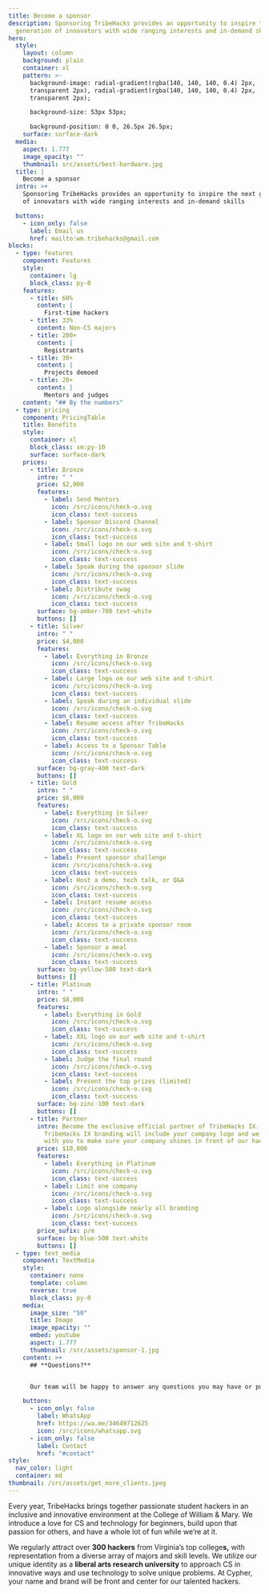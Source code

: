 ```yaml
---
title: Become a sponsor
description: Sponsoring TribeHacks provides an opportunity to inspire the next
  generation of innovators with wide ranging interests and in-demand skills.
hero:
  style:
    layout: column
    background: plain
    container: xl
    pattern: >-
      background-image: radial-gradient(rgba(140, 140, 140, 0.4) 2px,
      transparent 2px), radial-gradient(rgba(140, 140, 140, 0.4) 2px,
      transparent 2px);

      background-size: 53px 53px;

      background-position: 0 0, 26.5px 26.5px;
    surface: surface-dark
  media:
    aspect: 1.777
    image_opacity: ""
    thumbnail: src/assets/best-hardware.jpg
  title: |
    Become a sponsor
  intro: >+
    Sponsoring TribeHacks provides an opportunity to inspire the next generation
    of innovators with wide ranging interests and in-demand skills

  buttons:
    - icon_only: false
      label: Email us
      href: mailto:wm.tribehacks@gmail.com
blocks:
  - type: features
    component: Features
    style:
      container: lg
      block_class: py-0
    features:
      - title: 60%
        content: |
          First-time hackers
      - title: 33%
        content: Non-CS majors
      - title: 200+
        content: |
          Registrants
      - title: 30+
        content: |
          Projects demoed
      - title: 20+
        content: |
          Mentors and judges
    content: "## By the numbers"
  - type: pricing
    component: PricingTable
    title: Benefits
    style:
      container: xl
      block_class: sm:py-10
      surface: surface-dark
    prices:
      - title: Bronze
        intro: " "
        price: $2,000
        features:
          - label: Send Mentors
            icon: /src/icons/check-o.svg
            icon_class: text-success
          - label: Sponsor Discord Channel
            icon: /src/icons/check-o.svg
            icon_class: text-success
          - label: Small logo on our web site and t-shirt
            icon: /src/icons/check-o.svg
            icon_class: text-success
          - label: Speak during the sponsor slide
            icon: /src/icons/check-o.svg
            icon_class: text-success
          - label: Distribute swag
            icon: /src/icons/check-o.svg
            icon_class: text-success
        surface: bg-amber-700 text-white
        buttons: []
      - title: Silver
        intro: " "
        price: $4,000
        features:
          - label: Everything in Bronze
            icon: /src/icons/check-o.svg
            icon_class: text-success
          - label: Large logo on our web site and t-shirt
            icon: /src/icons/check-o.svg
            icon_class: text-success
          - label: Speak during an individual slide
            icon: /src/icons/check-o.svg
            icon_class: text-success
          - label: Resume access after TribeHacks
            icon: /src/icons/check-o.svg
            icon_class: text-success
          - label: Access to a Sponsor Table
            icon: /src/icons/check-o.svg
            icon_class: text-success
        surface: bg-gray-400 text-dark
        buttons: []
      - title: Gold
        intro: " "
        price: $6,000
        features:
          - label: Everything in Silver
            icon: /src/icons/check-o.svg
            icon_class: text-success
          - label: XL logo on our web site and t-shirt
            icon: /src/icons/check-o.svg
            icon_class: text-success
          - label: Present sponsor challenge
            icon: /src/icons/check-o.svg
            icon_class: text-success
          - label: Host a demo, tech talk, or Q&A
            icon: /src/icons/check-o.svg
            icon_class: text-success
          - label: Instant resume access
            icon: /src/icons/check-o.svg
            icon_class: text-success
          - label: Access to a private sponsor room
            icon: /src/icons/check-o.svg
            icon_class: text-success
          - label: Sponsor a meal
            icon: /src/icons/check-o.svg
            icon_class: text-success
        surface: bg-yellow-500 text-dark
        buttons: []
      - title: Platinum
        intro: " "
        price: $8,000
        features:
          - label: Everything in Gold
            icon: /src/icons/check-o.svg
            icon_class: text-success
          - label: XXL logo on our web site and t-shirt
            icon: /src/icons/check-o.svg
            icon_class: text-success
          - label: Judge the final round
            icon: /src/icons/check-o.svg
            icon_class: text-success
          - label: Present the top prizes (limited)
            icon: /src/icons/check-o.svg
            icon_class: text-success
        surface: bg-zinc-100 text-dark
        buttons: []
      - title: Partner
        intro: Become the exclusive official partner of TribeHacks IX. Nearly all
          TribeHacks IX branding will include your company logo and we’ll work
          with you to make sure your company shines in front of our hackers.
        price: $10,000
        features:
          - label: Everything in Platinum
            icon: /src/icons/check-o.svg
            icon_class: text-success
          - label: Limit one company
            icon: /src/icons/check-o.svg
            icon_class: text-success
          - label: Logo alongside nearly all branding
            icon: /src/icons/check-o.svg
            icon_class: text-success
        price_sufix: p/m
        surface: bg-blue-500 text-white
        buttons: []
  - type: text_media
    component: TextMedia
    style:
      container: none
      template: column
      reverse: true
      block_class: py-0
    media:
      image_size: "50"
      title: Image
      image_opacity: ""
      embed: youtube
      aspect: 1.777
      thumbnail: /src/assets/sponsor-1.jpg
    content: >+
      ## **Questions?** 


      Our team will be happy to answer any questions you may have or put together a custom sponsorship package. Please email us at wm.tribehacks@gmail.com, or email one of our co-leads, Vedha Navudu at [vnavudu@wm.edu](mailto:vnavudu@wm.edu) or Krishna Swaminathan at [ksswaminathan@wm.edu.](mailto:ksswaminathan@wm.edu)

    buttons:
      - icon_only: false
        label: WhatsApp
        href: https://wa.me/34649712625
        icon: /src/icons/whatsapp.svg
      - icon_only: false
        label: Contact
        href: "#contact"
style:
  nav_color: light
  container: md
thumbnail: /src/assets/get_more_clients.jpeg
---
```

Every year, TribeHacks brings together passionate student hackers in an inclusive and innovative environment at the College of William & Mary. We introduce a love for CS and technology for beginners, build upon that passion for others, and have a whole lot of fun while we’re at it. 

We regularly attract over **300 hackers** from Virginia’s top college**s,** with representation from a diverse array of majors and skill levels. We utilize our unique identity as a **liberal arts research university** to approach CS in innovative ways and use technology to solve unique problems. At Cypher, your name and brand will be front and center for our talented hackers.
